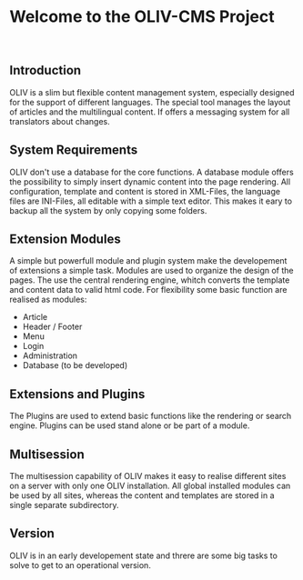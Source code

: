 = Welcome to the OLIV-CMS Project =
﻿
== Introduction ==
OLIV is a slim but flexible content management system, especially designed for the support of different languages. The special tool manages the layout of articles and the multilingual content. If offers a messaging system for all translators about changes.
== System Requirements ==
OLIV don't use a database for the core functions. A database module offers the possibility to simply insert dynamic content into the page rendering.
All configuration, template and content is stored in XML-Files, the language files are INI-Files, all editable with a simple text editor. This makes it eary to backup all the system by only copying some folders.
== Extension Modules ==
A simple but powerfull module and plugin system make the developement of extensions a simple task. Modules are used to organize the design of the pages. The use the central rendering engine, whitch converts the template and content data to valid html code.
For flexibility some basic function are realised as modules:
* Article
* Header / Footer
* Menu
* Login
* Administration
* Database (to be developed)
== Extensions and Plugins ==
The Plugins are used to extend basic functions like the rendering or search engine. Plugins can be used stand alone or be part of a module.
== Multisession ==
The multisession capability of OLIV makes it easy to realise different sites on a server with only one OLIV installation. All global installed modules can be used by all sites, whereas the content and templates are stored in a single separate subdirectory.
== Version ==
OLIV is in an early developement state and threre are some big tasks to solve to get to an operational version.
